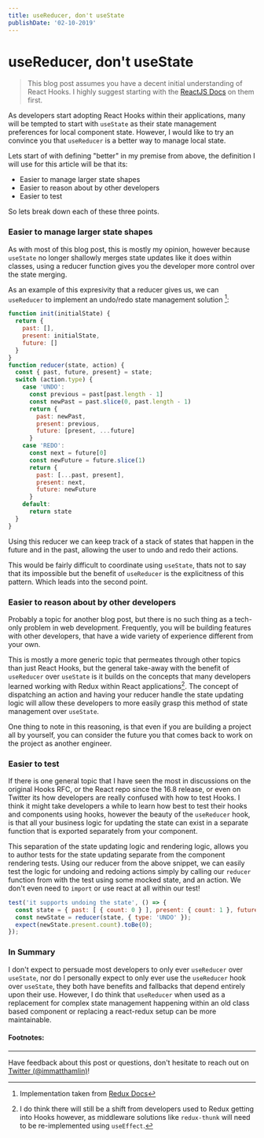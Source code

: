 ```yaml
---
title: useReducer, don't useState
publishDate: '02-10-2019'
---
```


# useReducer, don't useState


> This blog post assumes you have a decent initial understanding of React Hooks. I highly suggest starting with the [ReactJS Docs](https://reactjs.org/docs/hooks-intro.html) on them first.

As developers start adopting React Hooks within their applications, many will be tempted to start with `useState` as their state management
preferences for local component state. However, I would like to try an convince you that `useReducer` is a better way
to manage local state. 

Lets start of with defining "better" in my premise from above, the definition I will use for this article will be that its:

* Easier to manage larger state shapes
* Easier to reason about by other developers
* Easier to test

So lets break down each of these three points.

### Easier to manage larger state shapes

As with most of this blog post, this is mostly my opinion, however because `useState` no longer shallowly merges state updates
like it does within classes, using a reducer function gives you the developer more control over the state merging.

As an example of this expresivity that a reducer gives us, we can `useReducer` to implement an undo/redo state management solution [^1]:

```jsx
function init(initialState) {
  return {
    past: [],
    present: initialState,
    future: []
  }
}
function reducer(state, action) {
  const { past, future, present} = state;
  switch (action.type) {
    case 'UNDO':
      const previous = past[past.length - 1]
      const newPast = past.slice(0, past.length - 1)
      return {
        past: newPast,
        present: previous,
        future: [present, ...future]
      }
    case 'REDO':
      const next = future[0]
      const newFuture = future.slice(1)
      return {
        past: [...past, present],
        present: next,
        future: newFuture
      }
    default:
      return state
  }
}
```

Using this reducer we can keep track of a stack of states that happen in the future and in the past, allowing the user to undo
and redo their actions.

This would be fairly difficult to coordinate using `useState`, thats not to say that its impossible but the benefit of `useReducer`
is the explicitness of this pattern. Which leads into the second point.

### Easier to reason about by other developers

Probably a topic for another blog post, but there is no such thing as a tech-only problem in web development. Frequently,
you will be building features with other developers, that have a wide variety of experience different from your own.

This is mostly a more generic topic that permeates through other topics than just React Hooks, but the general take-away with
the benefit of `useReducer` over `useState` is it builds on the concepts that many developers learned working with Redux
within React applications[^2]. The concept of dispatching an action and having your reducer handle the state updating logic will
allow these developers to more easily grasp this method of state management over `useState`.

One thing to note in this reasoning, is that even if you are building a project all by yourself, you can consider the future
you that comes back to work on the project as another engineer.

### Easier to test

If there is one general topic that I have seen the most in discussions on the original Hooks RFC, or the React repo since the 16.8 release,
or even on Twitter its how developers are really confused with how to test Hooks. I think it might take developers a while to
learn how best to test their hooks and components using hooks, however the beauty of the `useReducer` hook, is that all your
business logic for updating the state can exist in a separate function that is exported separately from your component.

This separation of the state updating logic and rendering logic, allows you to author tests for the state updating separate from
the component rendering tests. Using our reducer from the above snippet, we can easily test the logic for undoing and redoing actions
simply by calling our `reducer` function from with the test using some mocked state, and an action. We don't even need to
`import` or use react at all within our test!

```jsx
test('it supports undoing the state', () => {
  const state = { past: [ { count: 0 } ], present: { count: 1 }, future: [] }
  const newState = reducer(state, { type: 'UNDO' });
  expect(newState.present.count).toBe(0);
});
```

### In Summary

I don't expect to persuade most developers to only ever `useReducer` over `useState`, nor do I personally expect to only ever
use the `useReducer` hook over `useState`, they both have benefits and fallbacks that depend entirely upon their use. However,
I do think that `useReducer` when used as a replacement for complex state management happening within an old class based component
or replacing a react-redux setup can be more maintainable.


#### Footnotes:

[^1]: Implementation taken from [Redux Docs](https://redux.js.org/recipes/implementing-undo-history)

[^2]: I do think there will still be a shift from developers used to Redux getting into Hooks however, as middleware solutions like `redux-thunk` will need to be re-implemented using `useEffect`.

---

Have feedback about this post or questions, don't hesitate to reach out on [Twitter (@immatthamlin)](https://mobile.twitter.com/immatthamlin)!
